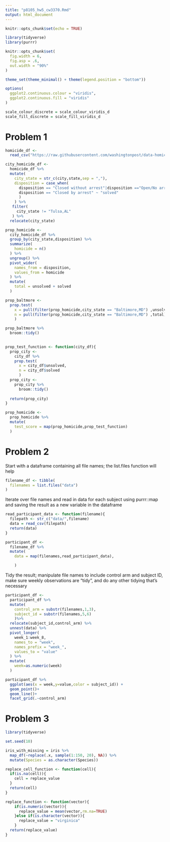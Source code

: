 ```yaml
---
title: "p8105_hw5_cw3370.Rmd"
output: html_document
---
```


```r
knitr::opts_chunk$set(echo = TRUE)

library(tidyverse)
library(purrr)

knitr::opts_chunk$set(
  fig.width = 6,
  fig.asp = .6,
  out.width = "90%"
)

theme_set(theme_minimal() + theme(legend.position = "bottom"))

options(
  ggplot2.continuous.colour = "viridis",
  ggplot2.continuous.fill = "viridis"
)

scale_colour_discrete = scale_colour_viridis_d
scale_fill_discrete = scale_fill_viridis_d
```

# Problem 1

```r
homicide_df <- 
  read_csv("https://raw.githubusercontent.com/washingtonpost/data-homicides/master/homicide-data.csv") 
```


```r
city_homicide_df <- 
  homicide_df %>% 
  mutate(
    city_state = str_c(city,state,sep = ","),
    disposition = case_when(
      disposition == "Closed without arrest"|disposition =="Open/No arrest" ~"unsolved",
      disposition == "Closed by arrest" ~ "solved"
      ) 
    ) %>% 
   filter(
     city_state != "Tulsa,AL"
   ) %>% 
  relocate(city_state)

prop_homicide <- 
  city_homicide_df %>% 
  group_by(city_state,disposition) %>% 
  summarize(
    homicide = n()
  ) %>% 
  ungroup() %>% 
  pivot_wider(
    names_from = disposition,
    values_from = homicide
  ) %>% 
  mutate(
    total = unsolved + solved
  )

```

```r
prop_baltmore <- 
  prop.test(
    x = pull(filter(prop_homicide,city_state == "Baltimore,MD") ,unsolved), 
    n = pull(filter(prop_homicide,city_state == "Baltimore,MD") ,total)
    )  

prop_baltmore %>% 
  broom::tidy()
  
```

```r
prop_test_function <- function(city_df){
  prop_city <- 
    city_df %>% 
    prop.test(
      x = city_df$unsolved,
      n = city_df$solved
      )  
  prop_city <- 
    prop_city %>% 
      broom::tidy()
  
  return(prop_city)
}

prop_homicide <- 
  prop_homicide %>% 
  mutate(
    test_score = map(prop_homicide,prop_test_function)
  )

```


# Problem 2
Start with a dataframe containing all file names; the list.files function will help
```r
filename_df <- tibble(
  filenames = list.files("data")
)
```

Iterate over file names and read in data for each subject using purrr::map and saving the result as a new variable in the dataframe
```r
read_participant_data <- function(filename){
  filepath <- str_c("data/",filename)
  data = read_csv(filepath)
  return(data)
}

participant_df <- 
  filename_df %>% 
  mutate(
    data = map(filenames,read_participant_data),

    )
```

Tidy the result; manipulate file names to include control arm and subject ID, make sure weekly observations are “tidy”, and do any other tidying that’s necessary
```r
participant_df <- 
  participant_df %>% 
  mutate(
    control_arm = substr(filenames,1,3),
    subject_id = substr(filenames,5,6)
    )%>% 
  relocate(subject_id,control_arm) %>% 
  unnest(data) %>% 
  pivot_longer(
    week_1:week_8,
    names_to = "week",
    names_prefix = "week_",
    values_to = "value"
  ) %>% 
  mutate(
    week=as.numeric(week)
  )
```


```r
participant_df %>% 
  ggplot(aes(x = week,y=value,color = subject_id)) +
  geom_point()+
  geom_line()+
  facet_grid(.~control_arm)
```

# Problem 3
```r
library(tidyverse)

set.seed(10)

iris_with_missing = iris %>% 
  map_df(~replace(.x, sample(1:150, 20), NA)) %>%
  mutate(Species = as.character(Species))
```

```r
replace_cell_function <- function(cell){
  if(is.na(cell)){
    cell = replace_value
  }
  return(cell)
}

replace_function <- function(vector){
    if(is.numeric(vector)){
      replace_value = mean(vector,rm.na=TRUE)
    }else if(is.character(vector)){
      replace_value = "virginica"
    }
  return(replace_value)
}
```

